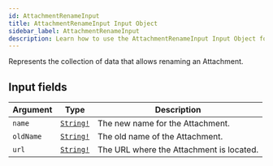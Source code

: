 ```yaml
---
id: AttachmentRenameInput
title: AttachmentRenameInput Input Object
sidebar_label: AttachmentRenameInput
description: Learn how to use the AttachmentRenameInput Input Object for Builder's API.
---
```


Represents the collection of data that allows renaming an Attachment.

## Input fields

| Argument  | Type                                      | Description                              |
| --------- | ----------------------------------------- | ---------------------------------------- |
| `name`    | [`String!`](/self-managed/composer/builder/api/schema/scalar/String.mdx) | The new name for the Attachment.         |
| `oldName` | [`String!`](/self-managed/composer/builder/api/schema/scalar/String.mdx) | The old name of the Attachment.          |
| `url`     | [`String!`](/self-managed/composer/builder/api/schema/scalar/String.mdx) | The URL where the Attachment is located. |

